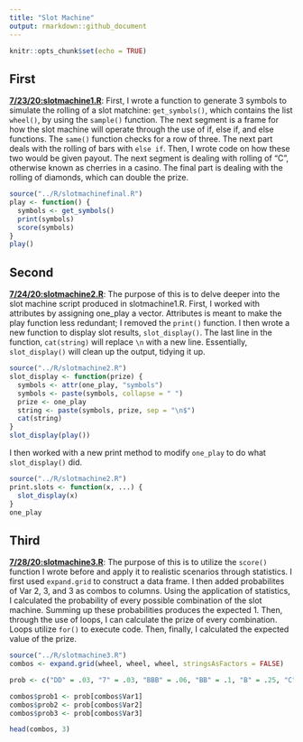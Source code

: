 ```yaml
---
title: "Slot Machine"
output: rmarkdown::github_document
---
```


```r
knitr::opts_chunk$set(echo = TRUE)

```

## First

[**7/23/20:slotmachine1.R**](../R/slotmachine1.R): First, I wrote a function to generate 3 symbols to simulate the rolling of a slot matchine: `get_symbols()`, which contains the list `wheel()`, by using the `sample()` function. The next segment is a frame for how the slot machine will operate through the use of if, else if, and else functions. The `same()` function checks for a row of three. The next part deals with the rolling of bars with `else if`. Then, I wrote code on how these two would be given payout. The next segment is dealing with rolling of "C", otherwise known as cherries in a casino. The final part is dealing with the rolling of diamonds, which can double the prize. 
```r
source("../R/slotmachinefinal.R")
play <- function() {
  symbols <- get_symbols()
  print(symbols)
  score(symbols)
}
play()
```

## Second

[**7/24/20:slotmachine2.R**](../R/slotmachine2.R): The purpose of this is to delve deeper into the slot machine script produced in slotmachine1.R. First, I worked with attributes by assigning one_play a vector. Attributes is meant to make the play function less redundant; I removed the `print()` function. I then wrote a new function to display slot results, `slot_display()`. The last line in the function, `cat(string)` will replace `\n` with a new line. Essentially, `slot_display()` will clean up the output, tidying it up.
```r
source("../R/slotmachine2.R")
slot_display <- function(prize) {
  symbols <- attr(one_play, "symbols")
  symbols <- paste(symbols, collapse = " ")
  prize <- one_play
  string <- paste(symbols, prize, sep = "\n$")
  cat(string)
}
slot_display(play())
```
I then worked with a new print method to modify `one_play` to do what `slot_display()` did.
```r
source("../R/slotmachine2.R")
print.slots <- function(x, ...) {
  slot_display(x)
}
one_play
```

## Third

[**7/28/20:slotmachine3.R**](../R/slotmachine3.R): The purpose of this is to utilize the `score()` function I wrote before and apply it to realistic scenarios through statistics. I first used `expand.grid` to construct a data frame. I then added probabilites of Var 2, 3, and 3 as combos to columns. Using the application of statistics, I calculated the probability of every possible combination of the slot machine. Summing up these probabilities produces the expected 1. Then, through the use of loops, I can calculate the prize of every combination. Loops utilize `for()` to execute code. Then, finally, I calculated the expected value of the prize.
```r
source("../R/slotmachine3.R")
combos <- expand.grid(wheel, wheel, wheel, stringsAsFactors = FALSE)

prob <- c("DD" = .03, "7" = .03, "BBB" = .06, "BB" = .1, "B" = .25, "C" = .01, "0" = .52)

combos$prob1 <- prob[combos$Var1]
combos$prob2 <- prob[combos$Var2]
combos$prob3 <- prob[combos$Var3]

head(combos, 3)
```